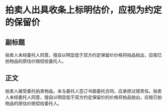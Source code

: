 # 拍卖人出具收条上标明估价，应视为约定的保留价
## 副标题
拍卖人未经委托人同意，擅自以明显低于双方约定保留价价格将拍品拍出，应按已拍物品的原估价赔偿给委托人。
## 正文
拍卖人接受委托拍卖物品，未与委托人签订书面委托合同，应承担过错责任。拍卖人未经委托人同意，擅自以明显低于双方约定保留价的价格将拍品拍出，应按已拍物品的原估价赔偿给委托人。